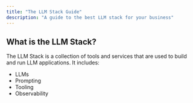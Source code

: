 ```yaml
---
title: "The LLM Stack Guide"
description: "A guide to the best LLM stack for your business"
---
```


## What is the LLM Stack?

The LLM Stack is a collection of tools and services that are used to build and run LLM applications. It includes:

- LLMs
- Prompting
- Tooling
- Observability
